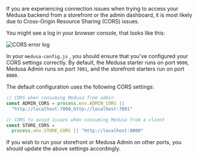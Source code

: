 If you are experiencing connection issues when trying to access your Medusa backend from a storefront or the admin dashboard, it is most likely due to Cross-Origin Resource Sharing (CORS) issues.

You might see a log in your browser console, that looks like this:

![CORS error log](https://res.cloudinary.com/dza7lstvk/image/upload/v1668003322/Medusa%20Docs/Other/jnHK115_udgf2n.png)

In your `medusa-config.js` , you should ensure that you've configured your CORS settings correctly. By default, the Medusa starter runs on port `9000`, Medusa Admin runs on port `7001`, and the storefront starters run on port `8000`.

The default configuration uses the following CORS settings:

```js title="medusa-config.js"
// CORS when consuming Medusa from admin
const ADMIN_CORS = process.env.ADMIN_CORS || 
  "http://localhost:7000,http://localhost:7001"

// CORS to avoid issues when consuming Medusa from a client
const STORE_CORS = 
  process.env.STORE_CORS || "http://localhost:8000"
```

If you wish to run your storefront or Medusa Admin on other ports, you should update the above settings accordingly.
